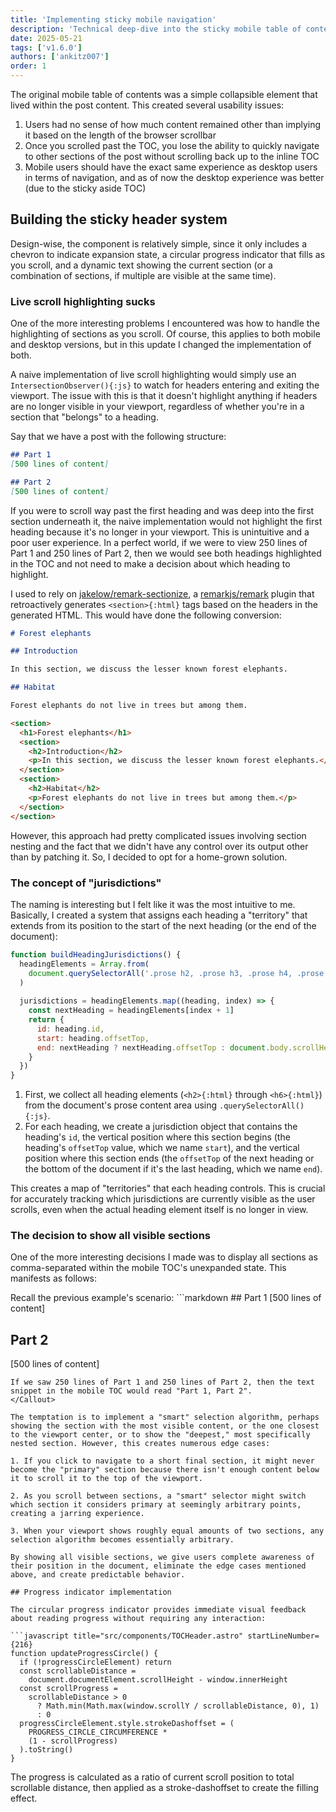 ```yaml
---
title: 'Implementing sticky mobile navigation'
description: 'Technical deep-dive into the sticky mobile table of contents with progress tracking and smart section highlighting'
date: 2025-05-21
tags: ['v1.6.0']
authors: ['ankitz007']
order: 1
---
```



The original mobile table of contents was a simple collapsible element that lived within the post content. This created several usability issues:
1. Users had no sense of how much content remained other than implying it based on the length of the browser scrollbar
2. Once you scrolled past the TOC, you lose the ability to quickly navigate to other sections of the post without scrolling back up to the inline TOC
3. Mobile users should have the exact same experience as desktop users in terms of navigation, and as of now the desktop experience was better (due to the sticky aside TOC)

## Building the sticky header system

Design-wise, the component is relatively simple, since it only includes a chevron to indicate expansion state, a circular progress indicator that fills as you scroll, and a dynamic text showing the current section (or a combination of sections, if multiple are visible at the same time).

### Live scroll highlighting sucks

One of the more interesting problems I encountered was how to handle the highlighting of sections as you scroll. Of course, this applies to both mobile and desktop versions, but in this update I changed the implementation of both.

A naive implementation of live scroll highlighting would simply use an `IntersectionObserver(){:js}` to watch for headers entering and exiting the viewport. The issue with this is that it doesn't highlight anything if headers are no longer visible in your viewport, regardless of whether you're in a section that "belongs" to a heading.

<Callout variant="example">
  Say that we have a post with the following structure:

  ```markdown
  ## Part 1
  [500 lines of content]

  ## Part 2
  [500 lines of content]
  ```

  If you were to scroll way past the first heading and was deep into the first section underneath it, the naive implementation would not highlight the first heading because it's no longer in your viewport. This is unintuitive and a poor user experience. In a perfect world, if we were to view 250 lines of Part 1 and 250 lines of Part 2, then we would see both headings highlighted in the TOC and not need to make a decision about which heading to highlight.
</Callout>

I used to rely on [jakelow/remark-sectionize](https://github.com/jake-low/remark-sectionize), a [remarkjs/remark](https://github.com/remarkjs/remark) plugin that retroactively generates `<section>{:html}` tags based on the headers in the generated HTML. This would have done the following conversion:

<div class="grid grid-cols-1 sm:grid-cols-2 gap-4 [&_img,p,.expressive-code]:m-0">
  <div>

```markdown
# Forest elephants

## Introduction

In this section, we discuss the lesser known forest elephants.

## Habitat

Forest elephants do not live in trees but among them.
```

  </div>
  <div>

```html
<section>
  <h1>Forest elephants</h1>
  <section>
    <h2>Introduction</h2>
    <p>In this section, we discuss the lesser known forest elephants.</p>
  </section>
  <section>
    <h2>Habitat</h2>
    <p>Forest elephants do not live in trees but among them.</p>
  </section>
</section>
```

  </div>
</div>

However, this approach had pretty complicated issues involving section nesting and the fact that we didn't have any control over its output other than by patching it. So, I decided to opt for a home-grown solution.

### The concept of "jurisdictions"

The naming is interesting but I felt like it was the most intuitive to me. Basically, I created a system that assigns each heading a "territory" that extends from its position to the start of the next heading (or the end of the document):

```javascript title="src/components/TOCHeader.astro" startLineNumber={123}
function buildHeadingJurisdictions() {
  headingElements = Array.from(
    document.querySelectorAll('.prose h2, .prose h3, .prose h4, .prose h5, .prose h6')
  )
  
  jurisdictions = headingElements.map((heading, index) => {
    const nextHeading = headingElements[index + 1]
    return {
      id: heading.id,
      start: heading.offsetTop,
      end: nextHeading ? nextHeading.offsetTop : document.body.scrollHeight
    }
  })
}
```

1. First, we collect all heading elements (`<h2>{:html}` through `<h6>{:html}`) from the document's prose content area using `.querySelectorAll(){:js}`.
2. For each heading, we create a jurisdiction object that contains the heading's `id`, the vertical position where this section begins (the heading's `offsetTop` value, which we name `start`), and the vertical position where this section ends (the `offsetTop` of the next heading or the bottom of the document if it's the last heading, which we name `end`).

This creates a map of "territories" that each heading controls. This is crucial for accurately tracking which jurisdictions are currently visible as the user scrolls, even when the actual heading element itself is no longer in view.

### The decision to show all visible sections

One of the more interesting decisions I made was to display all sections as comma-separated within the mobile TOC's unexpanded state. This manifests as follows:

<Callout variant="example">
  Recall the previous example's scenario:
  ```markdown
  ## Part 1
  [500 lines of content]

  ## Part 2
  [500 lines of content]
  ```
  If we saw 250 lines of Part 1 and 250 lines of Part 2, then the text snippet in the mobile TOC would read "Part 1, Part 2".
</Callout>

The temptation is to implement a "smart" selection algorithm, perhaps showing the section with the most visible content, or the one closest to the viewport center, or to show the "deepest," most specifically nested section. However, this creates numerous edge cases:

1. If you click to navigate to a short final section, it might never become the "primary" section because there isn't enough content below it to scroll it to the top of the viewport.

2. As you scroll between sections, a "smart" selector might switch which section it considers primary at seemingly arbitrary points, creating a jarring experience.

3. When your viewport shows roughly equal amounts of two sections, any selection algorithm becomes essentially arbitrary.

By showing all visible sections, we give users complete awareness of their position in the document, eliminate the edge cases mentioned above, and create predictable behavior.

## Progress indicator implementation

The circular progress indicator provides immediate visual feedback about reading progress without requiring any interaction:

```javascript title="src/components/TOCHeader.astro" startLineNumber={216}
  function updateProgressCircle() {
    if (!progressCircleElement) return
    const scrollableDistance =
      document.documentElement.scrollHeight - window.innerHeight
    const scrollProgress =
      scrollableDistance > 0
        ? Math.min(Math.max(window.scrollY / scrollableDistance, 0), 1)
        : 0
    progressCircleElement.style.strokeDashoffset = (
      PROGRESS_CIRCLE_CIRCUMFERENCE *
      (1 - scrollProgress)
    ).toString()
  }
```

The progress is calculated as a ratio of current scroll position to total scrollable distance, then applied as a stroke-dashoffset to create the filling effect.